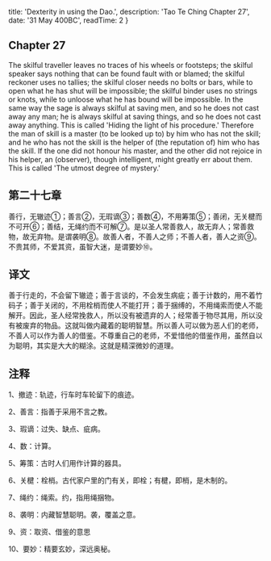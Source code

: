 
  title: 'Dexterity in using the Dao.',
  description: 'Tao Te Ching Chapter 27',
  date: '31 May 400BC',
  readTime: 2
}


## Chapter 27

The skilful traveller leaves no traces of his wheels or footsteps; the skilful speaker says nothing that can be found fault with or blamed; the skilful reckoner uses no tallies; the skilful closer needs no bolts or bars, while to open what he has shut will be impossible; the skilful binder uses no strings or knots, while to unloose what he has bound will be impossible. In the same way the sage is always skilful at saving men, and so he does not cast away any man; he is always skilful at saving things, and so he does not cast away anything. This is called 'Hiding the light of his procedure.'
Therefore the man of skill is a master (to be looked up to) by him who has not the skill; and he who has not the skill is the helper of (the reputation of) him who has the skill. If the one did not honour his master, and the other did not rejoice in his helper, an (observer), though intelligent, might greatly err about them. This is called 'The utmost degree of mystery.'

## 第二十七章

善行，无辙迹①；善言②，无瑕谪③；善数④，不用筹策⑤；善闭，无关楗而不可开⑥；善结，无绳约而不可解⑦。是以圣人常善救人，故无弃人；常善救物，故无弃物。是谓袭明⑧。故善人者，不善人之师；不善人者，善人之资⑨。不贵其师，不爱其资，虽智大迷，是谓要妙⑩。

## 译文

善于行走的，不会留下辙迹；善于言谈的，不会发生病疵；善于计数的，用不着竹码子；善于关闭的，不用栓梢而使人不能打开；善于捆缚的，不用绳索而使人不能解开。因此，圣人经常挽救人，所以没有被遗弃的人；经常善于物尽其用，所以没有被废弃的物品。这就叫做内藏着的聪明智慧。所以善人可以做为恶人们的老师，不善人可以作为善人的借鉴。不尊重自己的老师，不爱惜他的借鉴作用，虽然自以为聪明，其实是大大的糊涂。这就是精深微妙的道理。

## 注释

1、撤迹：轨迹，行车时车轮留下的痕迹。

2、善言：指善于采用不言之教。

3、瑕谪：过失、缺点、疵病。

4、数：计算。

5、筹策：古时人们用作计算的器具。

6、关楗：栓梢。古代家户里的门有关，即栓；有楗，即梢，是木制的。

7、绳约：绳索。约，指用绳捆物。

8、袭明：内藏智慧聪明。袭，覆盖之意。

9、资：取资、借鉴的意思

10、要妙：精要玄妙，深远奥秘。
